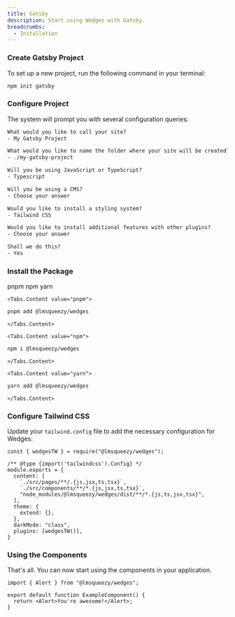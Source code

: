 ```yaml
---
title: Gatsby
description: Start using Wedges with Gatsby.
breadcrumbs:
  - Installation
---
```


<Steps>

### Create Gatsby Project

To set up a new project, run the following command in your terminal:

```bash
npm init gatsby
```

### Configure Project

The system will prompt you with several configuration queries:

```txt showLineNumbers
What would you like to call your site?
- My Gatsby Project

What would you like to name the folder where your site will be created?
- ./my-gatsby-project

Will you be using JavaScript or TypeScript?
- Typescript

Will you be using a CMS?
- Choose your answer

Would you like to install a styling system?
- Tailwind CSS

Would you like to install additional features with other plugins?
- Choose your answer

Shall we do this?
- Yes
```

### Install the Package

<Tabs variant='underlined' defaultValue='pnpm'>
  <Tabs.List>
    <Tabs.Trigger value="pnpm">pnpm</Tabs.Trigger>
    <Tabs.Trigger value="npm">npm</Tabs.Trigger>
    <Tabs.Trigger value="yarn">yarn</Tabs.Trigger>
  </Tabs.List>

    <Tabs.Content value="pnpm">

```bash
pnpm add @lmsqueezy/wedges
```

    </Tabs.Content>

    <Tabs.Content value="npm">

```bash
npm i @lmsqueezy/wedges
```

    </Tabs.Content>

    <Tabs.Content value="yarn">

```bash
yarn add @lmsqueezy/wedges
```

    </Tabs.Content>

</Tabs>

### Configure Tailwind CSS

Update your `tailwind.config` file to add the necessary configuration for Wedges:

```tsx {1,8,13-14} title="tailwind.config.js" showLineNumbers
const { wedgesTW } = require("@lmsqueezy/wedges");

/** @type {import('tailwindcss').Config} */
module.exports = {
  content: [
    `./src/pages/**/.{js,jsx,ts,tsx}`,
    `./src/components/**/*.{js,jsx,ts,tsx}`,
    "node_modules/@lmsqueezy/wedges/dist/**/*.{js,ts,jsx,tsx}",
  ],
  theme: {
    extend: {},
  },
  darkMode: "class",
  plugins: [wedgesTW()],
}
```

### Using the Components

That's all. You can now start using the components in your application.

```tsx {1,4} showLineNumbers
import { Alert } from "@lmsqueezy/wedges";

export default function ExampleComponent() {
  return <Alert>You're awesome!</Alert>;
}
```

</Steps>
